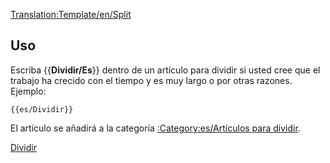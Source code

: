 <noinclude>[[Translation:Template/en/Split]]</noinclude>{{es/Metaplantilla de avisos| tipo  = fusionar
| imagen= en/Split.png
| texto = <strong>Dividir</strong><br> Se ha sugerido que esta página se divide en varias páginas. <p>{{{1|}}}</p>
}}<includeonly>{{{2|[[Category:es/Artículos para dividir]]}}}</includeonly><noinclude>

==Uso==
Escriba <nowiki>{{</nowiki>'''Dividir/Es'''<nowiki>}}</nowiki> dentro de un artículo para dividir si usted cree que el trabajo ha crecido con el tiempo y es muy largo o por otras razones. Ejemplo: 
<pre>{{es/Dividir}}</pre>
El artículo se añadirá a la categoría [[:Category:es/Artículos para dividir]].

[[Category:es/Cajas de mensajes|Dividir]]</noinclude>